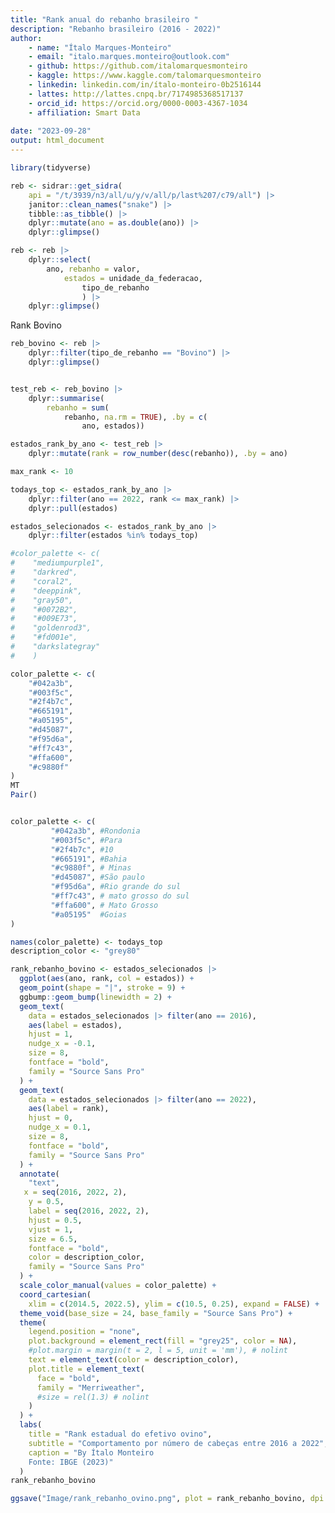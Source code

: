 ```yaml
---
title: "Rank anual do rebanho brasileiro "
description: "Rebanho brasileiro (2016 - 2022)"
author: 
    - name: "Ítalo Marques-Monteiro"
    - email: "italo.marques.monteiro@outlook.com"
    - github: https://github.com/italomarquesmonteiro
    - kaggle: https://www.kaggle.com/talomarquesmonteiro
    - linkedin: linkedin.com/in/ítalo-monteiro-0b2516144
    - lattes: http://lattes.cnpq.br/7174985368517137
    - orcid_id: https://orcid.org/0000-0003-4367-1034
    - affiliation: Smart Data  
        
date: "2023-09-28"
output: html_document
---
```

```r
library(tidyverse)
```

```r
reb <- sidrar::get_sidra(
    api = "/t/3939/n3/all/u/y/v/all/p/last%207/c79/all") |>
    janitor::clean_names("snake") |>
    tibble::as_tibble() |>
    dplyr::mutate(ano = as.double(ano)) |>
    dplyr::glimpse()
```


```r
reb <- reb |>
    dplyr::select(
        ano, rebanho = valor,
            estados = unidade_da_federacao,
                tipo_de_rebanho
                ) |>
    dplyr::glimpse()
```


Rank Bovino
```r
reb_bovino <- reb |>
    dplyr::filter(tipo_de_rebanho == "Bovino") |>
    dplyr::glimpse()


test_reb <- reb_bovino |>
    dplyr::summarise(
        rebanho = sum(
            rebanho, na.rm = TRUE), .by = c(
                ano, estados))

estados_rank_by_ano <- test_reb |>
    dplyr::mutate(rank = row_number(desc(rebanho)), .by = ano)

max_rank <- 10

todays_top <- estados_rank_by_ano |>
    dplyr::filter(ano == 2022, rank <= max_rank) |>
    dplyr::pull(estados)

estados_selecionados <- estados_rank_by_ano |>
    dplyr::filter(estados %in% todays_top)

#color_palette <- c(
#    "mediumpurple1",
#    "darkred",
#    "coral2",
#    "deeppink",
#    "gray50",
#    "#0072B2",
#    "#009E73",
#    "goldenrod3",
#    "#fd001e",
#    "darkslategray"
#    )

color_palette <- c(
    "#042a3b",
    "#003f5c",
    "#2f4b7c",
    "#665191",
    "#a05195",
    "#d45087",
    "#f95d6a",
    "#ff7c43",
    "#ffa600",
    "#c9880f"
)
MT
Pair()


color_palette <- c(
         "#042a3b", #Rondonia
         "#003f5c", #Para
         "#2f4b7c", #10
         "#665191", #Bahia
         "#c9880f", # Minas
         "#d45087", #São paulo
         "#f95d6a", #Rio grande do sul
         "#ff7c43", # mato grosso do sul
         "#ffa600", # Mato Grosso
         "#a05195"  #Goias
)

names(color_palette) <- todays_top
description_color <- "grey80"

rank_rebanho_bovino <- estados_selecionados |>
  ggplot(aes(ano, rank, col = estados)) +
  geom_point(shape = "|", stroke = 9) +
  ggbump::geom_bump(linewidth = 2) +
  geom_text(
    data = estados_selecionados |> filter(ano == 2016),
    aes(label = estados),
    hjust = 1,
    nudge_x = -0.1,
    size = 8,
    fontface = "bold",
    family = "Source Sans Pro"
  ) +
  geom_text(
    data = estados_selecionados |> filter(ano == 2022),
    aes(label = rank),
    hjust = 0,
    nudge_x = 0.1,
    size = 8,
    fontface = "bold",
    family = "Source Sans Pro"
  ) +
  annotate(
    "text",
   x = seq(2016, 2022, 2),
    y = 0.5,
    label = seq(2016, 2022, 2),
    hjust = 0.5,
    vjust = 1,
    size = 6.5,
    fontface = "bold",
    color = description_color,
    family = "Source Sans Pro"
  ) +
  scale_color_manual(values = color_palette) +
  coord_cartesian(
    xlim = c(2014.5, 2022.5), ylim = c(10.5, 0.25), expand = FALSE) +
  theme_void(base_size = 24, base_family = "Source Sans Pro") +
  theme(
    legend.position = "none",
    plot.background = element_rect(fill = "grey25", color = NA),
    #plot.margin = margin(t = 2, l = 5, unit = 'mm'), # nolint
    text = element_text(color = description_color),
    plot.title = element_text(
      face = "bold",
      family = "Merriweather",
      #size = rel(1.3) # nolint
    )
  ) +
  labs(
    title = "Rank estadual do efetivo ovino",
    subtitle = "Comportamento por número de cabeças entre 2016 a 2022",
    caption = "By Ítalo Monteiro
    Fonte: IBGE (2023)"
  )
rank_rebanho_bovino
```


```r
ggsave("Image/rank_rebanho_ovino.png", plot = rank_rebanho_bovino, dpi = 300, width = 17.5)
```